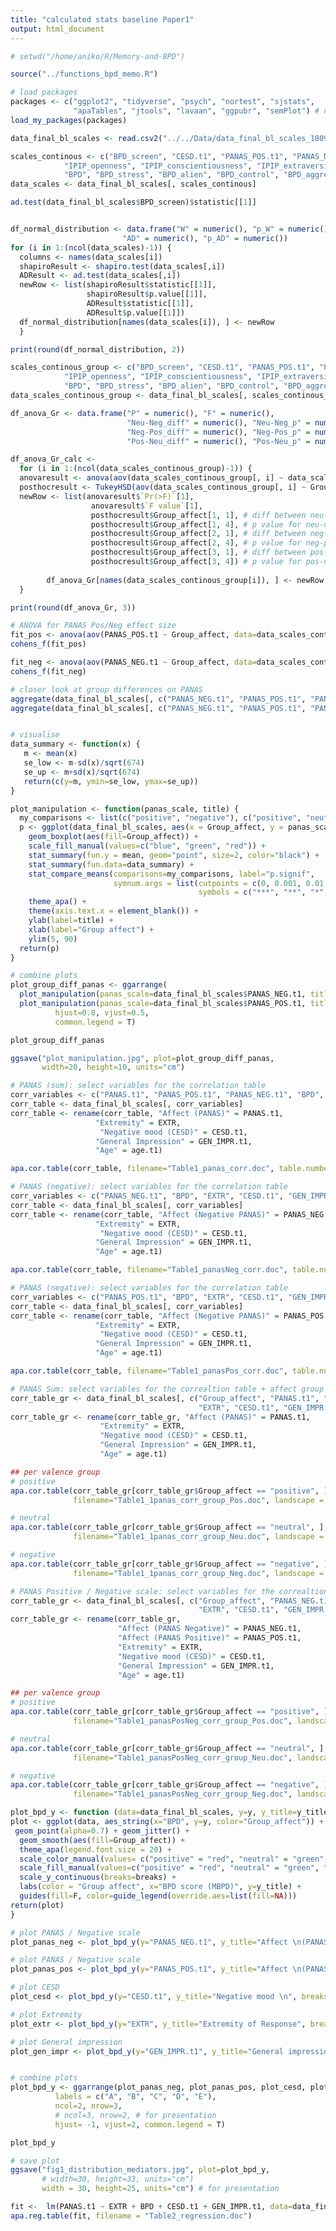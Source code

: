```yaml
---
title: "calculated stats baseline Paper1"
output: html_document
---
```


```r
# setwd("/home/aniko/R/Memory-and-BPD")

source("../functions_bpd_memo.R")

# load packages
packages <- c("ggplot2", "tidyverse", "psych", "nortest", "sjstats",
              "apaTables", "jtools", "lavaan", "ggpubr", "semPlot") # note: semPlot (and dependencies) need a lot of memory to be installed!
load_my_packages(packages)

```

```r
data_final_bl_scales <- read.csv2("../../Data/data_final_bl_scales_180913.csv")

```

```r
scales_continous <- c("BPD_screen", "CESD.t1", "PANAS_POS.t1", "PANAS_NEG.t1", "PANAS.t1", 
            "IPIP_openness", "IPIP_conscientiousness", "IPIP_extraversion", "IPIP_agreeableness", "IPIP_neuroticism", 
            "BPD", "BPD_stress", "BPD_alien", "BPD_control", "BPD_aggression", "BPD_abs")
data_scales <- data_final_bl_scales[, scales_continous]

ad.test(data_final_bl_scales$BPD_screen)$statistic[[1]]


df_normal_distribution <- data.frame("W" = numeric(), "p_W" = numeric(), 
                         "AD" = numeric(), "p_AD" = numeric())
for (i in 1:(ncol(data_scales)-1)) {
  columns <- names(data_scales[i])
  shapiroResult <- shapiro.test(data_scales[,i])
  ADResult <- ad.test(data_scales[,i])
  newRow <- list(shapiroResult$statistic[[1]], 
                 shapiroResult$p.value[[1]], 
                 ADResult$statistic[[1]], 
                 ADResult$p.value[[1]])
  df_normal_distribution[names(data_scales[i]), ] <- newRow
  }

print(round(df_normal_distribution, 2))

```


```r
scales_continous_group <- c("BPD_screen", "CESD.t1", "PANAS_POS.t1", "PANAS_NEG.t1", "PANAS.t1", 
            "IPIP_openness", "IPIP_conscientiousness", "IPIP_extraversion", "IPIP_agreeableness", "IPIP_neuroticism", 
            "BPD", "BPD_stress", "BPD_alien", "BPD_control", "BPD_aggression", "BPD_abs", "EXTR", "GEN_IMPR.t1", "Group_affect")
data_scales_continous_group <- data_final_bl_scales[, scales_continous_group]    

df_anova_Gr <- data.frame("P" = numeric(), "F" = numeric(), 
                          "Neu-Neg_diff" = numeric(), "Neu-Neg_p" = numeric(), 
                          "Neg-Pos_diff" = numeric(), "Neg-Pos_p" = numeric(), 
                          "Pos-Neu_diff" = numeric(), "Pos-Neu_p" = numeric())

df_anova_Gr_calc <- 
  for (i in 1:(ncol(data_scales_continous_group)-1)) {
  anovaresult <- anova(aov(data_scales_continous_group[, i] ~ data_scales_continous_group$Group_affect))
  posthocresult <- TukeyHSD(aov(data_scales_continous_group[, i] ~ Group_affect, data = data_scales_continous_group))
  newRow <- list(anovaresult$`Pr(>F)`[1], 
                  anovaresult$`F value`[1], 
                  posthocresult$Group_affect[1, 1], # diff between neu-neg
                  posthocresult$Group_affect[1, 4], # p value for neu-neg
                  posthocresult$Group_affect[2, 1], # diff between neg-pos
                  posthocresult$Group_affect[2, 4], # p value for neg-pos
                  posthocresult$Group_affect[3, 1], # diff between pos-neu
                  posthocresult$Group_affect[3, 4]) # p value for pos-neu
  
        df_anova_Gr[names(data_scales_continous_group[i]), ] <- newRow
  }

print(round(df_anova_Gr, 3))

# ANOVA for PANAS Pos/Neg effect size 
fit_pos <- anova(aov(PANAS_POS.t1 ~ Group_affect, data=data_scales_continous_group)) 
cohens_f(fit_pos)

fit_neg <- anova(aov(PANAS_NEG.t1 ~ Group_affect, data=data_scales_continous_group))
cohens_f(fit_neg)

```

```r
# closer look at group differences on PANAS
aggregate(data_final_bl_scales[, c("PANAS_NEG.t1", "PANAS_POS.t1", "PANAS.t1")], by=list(data_final_bl_scales$Group_affect), FUN=mean)
aggregate(data_final_bl_scales[, c("PANAS_NEG.t1", "PANAS_POS.t1", "PANAS.t1")], by=list(data_final_bl_scales$Group_affect), FUN=sd)


# visualise
data_summary <- function(x) {
   m <- mean(x)
   se_low <- m-sd(x)/sqrt(674)
   se_up <- m+sd(x)/sqrt(674)
   return(c(y=m, ymin=se_low, ymax=se_up))
}

plot_manipulation <- function(panas_scale, title) {
  my_comparisons <- list(c("positive", "negative"), c("positive", "neutral"), c("negative", "neutral"))
  p <- ggplot(data_final_bl_scales, aes(x = Group_affect, y = panas_scale) ) +
    geom_boxplot(aes(fill=Group_affect)) +
    scale_fill_manual(values=c("blue", "green", "red")) +
    stat_summary(fun.y = mean, geom="point", size=2, color="black") +
    stat_summary(fun.data=data_summary) +
    stat_compare_means(comparisons=my_comparisons, label="p.signif", 
                       symnum.args = list(cutpoints = c(0, 0.001, 0.01, 0.05, 0.1, 1), 
                                          symbols = c("***", "**", "*", "+", "n.s."))) +
    theme_apa() +
    theme(axis.text.x = element_blank()) +
    ylab(label=title) +
    xlab(label="Group affect") +
    ylim(5, 90)
  return(p)
}

# combine plots
plot_group_diff_panas <- ggarrange(
  plot_manipulation(panas_scale=data_final_bl_scales$PANAS_NEG.t1, title="PANAS Negative"), 
  plot_manipulation(panas_scale=data_final_bl_scales$PANAS_POS.t1, title="PANAS Positive"),
          hjust=0.8, vjust=0.5,
          common.legend = T)

plot_group_diff_panas

ggsave("plot_manipulation.jpg", plot=plot_group_diff_panas, 
       width=20, height=10, units="cm")


```


```r
# PANAS (sum): select variables for the correlation table
corr_variables <- c("PANAS.t1", "PANAS_POS.t1", "PANAS_NEG.t1", "BPD", "EXTR", "CESD.t1", "GEN_IMPR.t1", "age.t1")
corr_table <- data_final_bl_scales[, corr_variables] 
corr_table <- rename(corr_table, "Affect (PANAS)" = PANAS.t1, 
                   "Extremity" = EXTR, 
                    "Negative mood (CESD)" = CESD.t1, 
                   "General Impression" = GEN_IMPR.t1, 
                   "Age" = age.t1)

apa.cor.table(corr_table, filename="Table1_panas_corr.doc", table.number = 1, landscape = F)

# PANAS (negative): select variables for the correlation table
corr_variables <- c("PANAS_NEG.t1", "BPD", "EXTR", "CESD.t1", "GEN_IMPR.t1", "age.t1")
corr_table <- data_final_bl_scales[, corr_variables] 
corr_table <- rename(corr_table, "Affect (Negative PANAS)" = PANAS_NEG.t1, 
                   "Extremity" = EXTR, 
                    "Negative mood (CESD)" = CESD.t1, 
                   "General Impression" = GEN_IMPR.t1, 
                   "Age" = age.t1)

apa.cor.table(corr_table, filename="Table1_panasNeg_corr.doc", table.number = 1, landscape = F)

# PANAS (negative): select variables for the correlation table
corr_variables <- c("PANAS_POS.t1", "BPD", "EXTR", "CESD.t1", "GEN_IMPR.t1", "age.t1")
corr_table <- data_final_bl_scales[, corr_variables] 
corr_table <- rename(corr_table, "Affect (Negative PANAS)" = PANAS_POS.t1, 
                   "Extremity" = EXTR, 
                    "Negative mood (CESD)" = CESD.t1, 
                   "General Impression" = GEN_IMPR.t1, 
                   "Age" = age.t1)

apa.cor.table(corr_table, filename="Table1_panasPos_corr.doc", table.number = 1, landscape = F)

```

```r
# PANAS Sum: select variables for the correaltion table + affect group 
corr_table_gr <- data_final_bl_scales[, c("Group_affect", "PANAS.t1", "BPD", 
                                          "EXTR", "CESD.t1", "GEN_IMPR.t1", "age.t1")] 
corr_table_gr <- rename(corr_table_gr, "Affect (PANAS)" = PANAS.t1, 
                    "Extremity" = EXTR, 
                    "Negative mood (CESD)" = CESD.t1, 
                    "General Impression" = GEN_IMPR.t1, 
                    "Age" = age.t1)

## per valence group
# positive
apa.cor.table(corr_table_gr[corr_table_gr$Group_affect == "positive", ], 
              filename="Table1_1panas_corr_group_Pos.doc", landscape = F)

# neutral
apa.cor.table(corr_table_gr[corr_table_gr$Group_affect == "neutral", ], 
              filename="Table1_1panas_corr_group_Neu.doc", landscape = F)

# negative
apa.cor.table(corr_table_gr[corr_table_gr$Group_affect == "negative", ], 
              filename="Table1_1panas_corr_group_Neg.doc", landscape = F)
```

```r
# PANAS Positive / Negative scale: select variables for the correaltion table + affect group 
corr_table_gr <- data_final_bl_scales[, c("Group_affect", "PANAS_NEG.t1", "PANAS_POS.t1", "BPD", 
                                          "EXTR", "CESD.t1", "GEN_IMPR.t1", "age.t1")] 
corr_table_gr <- rename(corr_table_gr, 
                        "Affect (PANAS Negative)" = PANAS_NEG.t1, 
                        "Affect (PANAS Positive)" = PANAS_POS.t1,
                        "Extremity" = EXTR, 
                        "Negative mood (CESD)" = CESD.t1, 
                        "General Impression" = GEN_IMPR.t1, 
                        "Age" = age.t1)

## per valence group
# positive
apa.cor.table(corr_table_gr[corr_table_gr$Group_affect == "positive", ], 
              filename="Table1_panasPosNeg_corr_group_Pos.doc", landscape = F)

# neutral
apa.cor.table(corr_table_gr[corr_table_gr$Group_affect == "neutral", ], 
              filename="Table1_panasPosNeg_corr_group_Neu.doc", landscape = F)

# negative
apa.cor.table(corr_table_gr[corr_table_gr$Group_affect == "negative", ], 
              filename="Table1_panasPosNeg_corr_group_Neg.doc", landscape = F)
```




```r
plot_bpd_y <- function (data=data_final_bl_scales, y=y, y_title=y_title, breaks=breaks) {
plot <- ggplot(data, aes_string(x="BPD", y=y, color="Group_affect")) +
 geom_point(alpha=0.7) + geom_jitter() +
  geom_smooth(aes(fill=Group_affect)) +
  theme_apa(legend.font.size = 20) +
  scale_color_manual(values= c("positive" = "red", "neutral" = "green", "negative" = "blue")) + 
  scale_fill_manual(values=c("positive" = "red", "neutral" = "green", "negative" = "blue")) +
  scale_y_continuous(breaks=breaks) +
  labs(color = "Group affect", x="BPD score (MBPD)", y=y_title) + 
  guides(fill=F, color=guide_legend(override.aes=list(fill=NA)))
return(plot)
}

# plot PANAS / Negative scale
plot_panas_neg <- plot_bpd_y(y="PANAS_NEG.t1", y_title="Affect \n(PANAS / Negative)", breaks=seq(-60, 60, 10))

# plot PANAS / Negative scale
plot_panas_pos <- plot_bpd_y(y="PANAS_POS.t1", y_title="Affect \n(PANAS / Positive)", breaks=seq(-60, 60, 10))

# plot CESD
plot_cesd <- plot_bpd_y(y="CESD.t1", y_title="Negative mood \n", breaks=seq(0, 50, 10))

# plot Extremity
plot_extr <- plot_bpd_y(y="EXTR", y_title="Extremity of Response", breaks=seq(0, 40, 5))

# plot General impression
plot_gen_impr <- plot_bpd_y(y="GEN_IMPR.t1", y_title="General impression \nof the video (positivity)", breaks=c(1:7))


# combine plots
plot_bpd_y <- ggarrange(plot_panas_neg, plot_panas_pos, plot_cesd, plot_extr, plot_gen_impr, 
          labels = c("A", "B", "C", "D", "E"), 
          ncol=2, nrow=3, 
          # ncol=3, nrow=2, # for presentation
          hjust= -1, vjust=2, common.legend = T)

plot_bpd_y

# save plot
ggsave("fig1_distribution_mediators.jpg", plot=plot_bpd_y, 
       # width=30, height=33, units="cm")
       width = 30, height=25, units="cm") # for presentation
```

```r
fit <-  lm(PANAS.t1 ~ EXTR + BPD + CESD.t1 + GEN_IMPR.t1, data=data_final_bl_scales)
apa.reg.table(fit, filename = "Table2_regression.doc")

```






